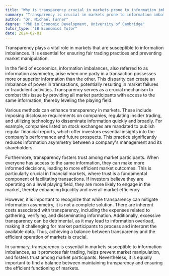 ```yaml
---
title: "Why is transparency crucial in markets prone to information imbalances?"
summary: "Transparency is crucial in markets prone to information imbalances to ensure fair trading and prevent market manipulation."
author: "Dr. Michael Turner"
degree: "PhD in Economic Development, University of Cambridge"
tutor_type: "IB Economics Tutor"
date: 2024-02-01
---
```


Transparency plays a vital role in markets that are susceptible to information imbalances. It is essential for ensuring fair trading practices and preventing market manipulation.

In the field of economics, information imbalances, also referred to as information asymmetry, arise when one party in a transaction possesses more or superior information than the other. This disparity can create an imbalance of power in transactions, potentially resulting in market failures or fraudulent activities. Transparency serves as a crucial mechanism to combat this issue by providing all market participants with access to the same information, thereby leveling the playing field.

Various methods can enhance transparency in markets. These include imposing disclosure requirements on companies, regulating insider trading, and utilizing technology to disseminate information quickly and broadly. For example, companies listed on stock exchanges are mandated to publish regular financial reports, which offer investors essential insights into the company's performance and future prospects. This practice significantly reduces information asymmetry between a company's management and its shareholders.

Furthermore, transparency fosters trust among market participants. When everyone has access to the same information, they can make more informed decisions, leading to more efficient market outcomes. This is particularly crucial in financial markets, where trust is a fundamental component of facilitating transactions. If investors believe they are operating on a level playing field, they are more likely to engage in the market, thereby enhancing liquidity and overall market efficiency.

However, it is important to recognize that while transparency can mitigate information asymmetry, it is not a complete solution. There are inherent costs associated with transparency, including the expenses related to gathering, verifying, and disseminating information. Additionally, excessive transparency can be detrimental, as it may lead to information overload, making it challenging for market participants to process and interpret the available data. Thus, achieving a balance between transparency and the efficient operation of markets is crucial.

In summary, transparency is essential in markets susceptible to information imbalances, as it promotes fair trading, helps prevent market manipulation, and fosters trust among market participants. Nevertheless, it is equally important to find a balance between maintaining transparency and ensuring the efficient functioning of markets.
    